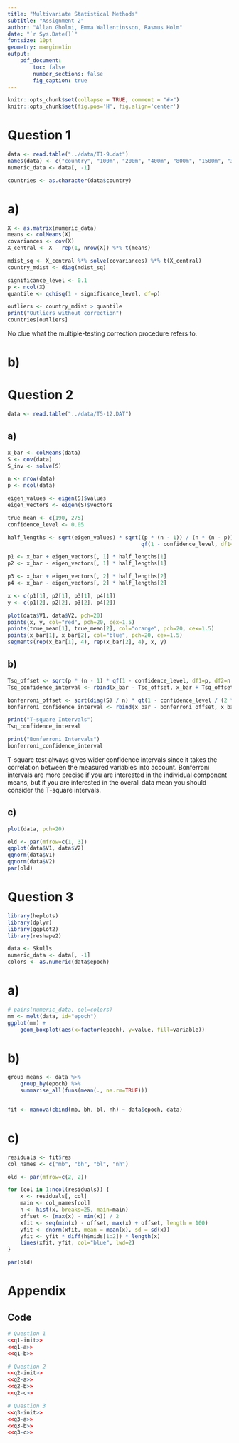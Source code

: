 ```yaml
---
title: "Multivariate Statistical Methods"
subtitle: "Assignment 2"
author: "Allan Gholmi, Emma Wallentinsson, Rasmus Holm"
date: "`r Sys.Date()`"
fontsize: 10pt
geometry: margin=1in
output:
    pdf_document:
        toc: false
        number_sections: false
        fig_caption: true
---
```


```r
knitr::opts_chunk$set(collapse = TRUE, comment = "#>")
knitr::opts_chunk$set(fig.pos='H', fig.align='center')
```

# Question 1

```r
data <- read.table("../data/T1-9.dat")
names(data) <- c("country", "100m", "200m", "400m", "800m", "1500m", "3000m", "marathon")
numeric_data <- data[, -1]

countries <- as.character(data$country)
```

# a)

```r
X <- as.matrix(numeric_data)
means <- colMeans(X)
covariances <- cov(X)
X_central <- X - rep(1, nrow(X)) %*% t(means)

mdist_sq <- X_central %*% solve(covariances) %*% t(X_central)
country_mdist <- diag(mdist_sq)

significance_level <- 0.1
p <- ncol(X)
quantile <- qchisq(1 - significance_level, df=p)

outliers <- country_mdist > quantile
print("Outliers without correction")
countries[outliers]
```

No clue what the multiple-testing correction procedure refers to.

# b)

\newpage

# Question 2

```r
data <- read.table("../data/T5-12.DAT")
```

## a)

```r
x_bar <- colMeans(data)
S <- cov(data)
S_inv <- solve(S)

n <- nrow(data)
p <- ncol(data)

eigen_values <- eigen(S)$values
eigen_vectors <- eigen(S)$vectors

true_mean <- c(190, 275)
confidence_level <- 0.05

half_lengths <- sqrt(eigen_values) * sqrt((p * (n - 1)) / (n * (n - p)) *
                                          qf(1 - confidence_level, df1=p, df2=n - p))

p1 <- x_bar + eigen_vectors[, 1] * half_lengths[1]
p2 <- x_bar - eigen_vectors[, 1] * half_lengths[1]

p3 <- x_bar + eigen_vectors[, 2] * half_lengths[2]
p4 <- x_bar - eigen_vectors[, 2] * half_lengths[2]

x <- c(p1[1], p2[1], p3[1], p4[1])
y <- c(p1[2], p2[2], p3[2], p4[2])

plot(data$V1, data$V2, pch=20)
points(x, y, col="red", pch=20, cex=1.5)
points(true_mean[1], true_mean[2], col="orange", pch=20, cex=1.5)
points(x_bar[1], x_bar[2], col="blue", pch=20, cex=1.5)
segments(rep(x_bar[1], 4), rep(x_bar[2], 4), x, y)
```

## b)

```r
Tsq_offset <- sqrt(p * (n - 1) * qf(1 - confidence_level, df1=p, df2=n - p) / (n - p) * diag(S) / n)
Tsq_confidence_interval <- rbind(x_bar - Tsq_offset, x_bar + Tsq_offset)

bonferroni_offset <- sqrt(diag(S) / n) * qt(1 - confidence_level / (2 * p), df=n - 1)
bonferroni_confidence_interval <- rbind(x_bar - bonferroni_offset, x_bar + bonferroni_offset)

print("T-square Intervals")
Tsq_confidence_interval

print("Bonferroni Intervals")
bonferroni_confidence_interval
```

T-square test always gives wider confidence intervals since it takes the correlation between the measured variables into account. Bonferroni intervals are more precise if you are interested in the individual component means, but if you are interested in the overall data mean you should consider the T-square intervals.

## c)

```r
plot(data, pch=20)

old <- par(mfrow=c(1, 3))
qqplot(data$V1, data$V2)
qqnorm(data$V1)
qqnorm(data$V2)
par(old)
```

\newpage

# Question 3

```r
library(heplots)
library(dplyr)
library(ggplot2)
library(reshape2)

data <- Skulls
numeric_data <- data[, -1]
colors <- as.numeric(data$epoch)
```

# a)

```r
# pairs(numeric_data, col=colors)
mm <- melt(data, id="epoch")
ggplot(mm) +
    geom_boxplot(aes(x=factor(epoch), y=value, fill=variable))
```

# b)

```r
group_means <- data %>%
    group_by(epoch) %>%
    summarise_all(funs(mean(., na.rm=TRUE)))


fit <- manova(cbind(mb, bh, bl, nh) ~ data$epoch, data)
```

# c)

```r
residuals <- fit$res
col_names <- c("mb", "bh", "bl", "nh")

old <- par(mfrow=c(2, 2))

for (col in 1:ncol(residuals)) {
    x <- residuals[, col]
    main <- col_names[col]
    h <- hist(x, breaks=25, main=main)
    offset <- (max(x) - min(x)) / 2
    xfit <- seq(min(x) - offset, max(x) + offset, length = 100)
    yfit <- dnorm(xfit, mean = mean(x), sd = sd(x))
    yfit <- yfit * diff(h$mids[1:2]) * length(x)
    lines(xfit, yfit, col="blue", lwd=2)
}

par(old)
```

\newpage

# Appendix

## Code

```r
# Question 1
<<q1-init>>
<<q1-a>>
<<q1-b>>

# Question 2
<<q2-init>>
<<q2-a>>
<<q2-b>>
<<q2-c>>

# Question 3
<<q3-init>>
<<q3-a>>
<<q3-b>>
<<q3-c>>
```
